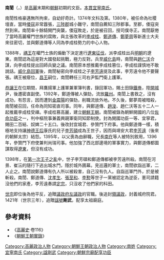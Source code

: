 {{no footnotes|time=2016-11-20T04:16:15+00:00}}
'''南誾'''（{{kor|k=남은|hanja=南誾}}，{{bd|1354年||1398年|10月6日（陰曆八月廿六）|}}）是[[高麗王朝|高麗]]末期和[[朝鮮王朝|朝鮮]]初期的文臣。[[本貫|本貫]][[宜寧南氏|宜寧南氏]]。

南誾性格豪邁無所拘束，自幼好奇計。1374年文科及第。1380年，被任命為社稷壇直，當時[[倭寇|倭寇]]非常囂張，[[三陟郡|三陟郡]]城小難守，南誾自薦知三陟郡事。至郡，倭寇突然到來。南誾率十餘騎開門突襲，倭寇敗走，於是被召回，授司僕寺正。南誾厭倦了當時高麗權門世族的腐敗，與主張改革的[[李成桂|李成桂]]、[[鄭道傳|鄭道傳]]、[[鄭夢周|鄭夢周]]等新進士大夫來往密切，並與鄭道傳等人同為李成桂勢力的中心人物。

1388年，[[高麗禑王|禑王]]在權門士族的煽動下決定進行[[遼東征伐|遼東征伐]]，派李成桂出兵[[明朝|明朝]]的遼東。南誾認為這是對大國發起挑戰，極力反對。兵至[[威化島|威化島]]時，南誾與[[趙仁沃|趙仁沃]]合謀，向李成桂提出回師兵變之議。南誾原本想推戴李成桂篡位，李成桂謹慎地不敢說話。[[威化島回軍|威化島回軍]]後，南誾秘密向李成桂之子[[李芳遠|李芳遠]]提及此事，李芳遠令他不要聲張。禑王被廢位，[[高麗昌王|昌王]]嗣位，南誾轉任三司右尹監門衛上護軍。

[[高麗恭讓王|恭讓王]]在位期間，拜鷹揚軍上護軍兼軍簿判書，錄回軍功，賜土田錄[[鐵券|鐵券]]，陞[[開城|開城]]尹，後遷密直副使。1392年，鄭道傳被人彈劾，流放[[羅州|羅州]]。南誾上書救之，沒有成功，有怨言，因而遭到[[金震陽|金震陽]]的彈劾，削職流放外地。不久後，鄭夢周被暗殺，南誾被召回，任命為同知密直司事。同年，與鄭道傳、[[趙浚|趙浚]]、趙仁沃等五十二人一起推戴李成桂受禪。李成桂篡高麗，建立[[朝鮮王朝|朝鮮王朝]]。南誾被錄為朝鮮開國的八位[[佐命功臣|佐命功臣]]之一，判中樞院事兼義興親軍衛同知節制使。封為開國功臣一等、宜寧君，賜田二百結、奴婢二十五口。後改封宜城君、參贊門下府事。他與鄭道傳一樣，積極地支持讓[[神德王后|神德王后]]康氏的兒子[[李芳碩|李芳碩]]成為王世子，因而與靖安大君[[李芳遠|李芳遠]]（後來的朝鮮太宗）結怨。1395年，以父喪為由辭職，兄長[[南在|南在]]等人被特別敘用，1396年，參贊門下府使兼判尚瑞司事。他加強了西北部邊境的軍事實力，與鄭道傳都圖謀取得[[遼東|遼東]]，但沒有成功。

1398年，在[[第一次王子之亂|第一次王子之亂]]中，世子李芳碩和鄭道傳都被李芳遠所殺。南誾在河景、崔沄的隨行下逃出城水門，隱於城外圃幕。見巡邏的軍士，南誾欲詣巡軍，二人止之。南誾說鄭道傳有仇人所以被殺害，自己沒有仇人。自詣巡軍門外，於是被斬殺。南誾、鄭道傳、[[沈孝生|沈孝生]]、[[張至和|張至和]]、[[李懃|李懃]]等世子一黨被認定為逆臣，憲司請籍沒他們的家產，李芳遠奏請[[朝鮮定宗|定宗]]，只沒收了他們家的科田。

[[朝鮮世宗|世宗]]即位後為他平反，追贈[[議政府|議政府]][[左議政|左議政]]的官職。後追封[[領議政|領議政]]，封義城府院君。1421年（世宗三年），追贈[[諡號|諡號]]'''剛武'''，配享太祖廟庭。

==參考資料==
*《[[高麗史|高麗史]]·卷116》
*《[[朝鮮王朝實錄|朝鮮王朝實錄]]》

[[Category:高麗政治人物|Category:高麗政治人物]]
[[Category:朝鮮王朝政治人物|Category:朝鮮王朝政治人物]]
[[Category:南姓|Category:南姓]]
[[Category:宜寧南氏|Category:宜寧南氏]]
[[Category:諡剛武|Category:諡剛武]]
[[Category:朝鮮宗廟配享功臣|Category:朝鮮宗廟配享功臣]]